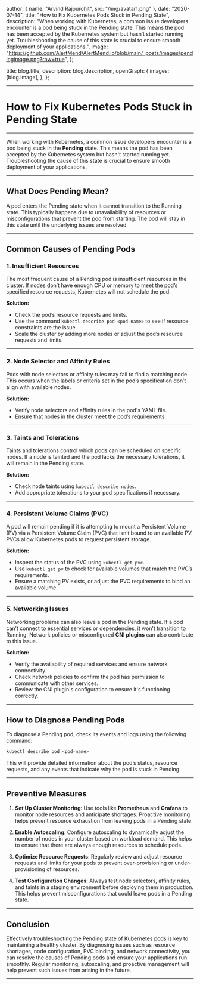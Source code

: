 
  author: { name: "Arvind Rajpurohit", src: "/img/avatar1.png" },
  date: "2020-07-14",
  title: "How to Fix Kubernetes Pods Stuck in Pending State",
  description:
    "When working with Kubernetes, a common issue developers encounter is a pod being stuck in the Pending state. This means the pod has been accepted by the Kubernetes system but hasn’t started running yet. Troubleshooting the cause of this state is crucial to ensure smooth deployment of your applications.",
  image:
    "https://github.com/AlertMend/AlertMend.io/blob/main/_posts/images/pendingimage.png?raw=true",
};

  title: blog.title,
  description: blog.description,
  openGraph: {
    images: [blog.image],
  },
};



---
# **How to Fix Kubernetes Pods Stuck in Pending State**
---

When working with Kubernetes, a common issue developers encounter is a pod being stuck in the **Pending** state. This means the pod has been accepted by the Kubernetes system but hasn't started running yet. Troubleshooting the cause of this state is crucial to ensure smooth deployment of your applications.

---

## **What Does Pending Mean?**
A pod enters the Pending state when it cannot transition to the Running state. This typically happens due to unavailability of resources or misconfigurations that prevent the pod from starting. The pod will stay in this state until the underlying issues are resolved.

---

## **Common Causes of Pending Pods**

### **1. Insufficient Resources**
The most frequent cause of a Pending pod is insufficient resources in the cluster. If nodes don’t have enough CPU or memory to meet the pod’s specified resource requests, Kubernetes will not schedule the pod.

**Solution:**
- Check the pod’s resource requests and limits.
- Use the command `kubectl describe pod <pod-name>` to see if resource constraints are the issue.
- Scale the cluster by adding more nodes or adjust the pod’s resource requests and limits.

---

### **2. Node Selector and Affinity Rules**
Pods with node selectors or affinity rules may fail to find a matching node. This occurs when the labels or criteria set in the pod’s specification don’t align with available nodes.

**Solution:**
- Verify node selectors and affinity rules in the pod's YAML file.
- Ensure that nodes in the cluster meet the pod’s requirements.

---

### **3. Taints and Tolerations**
Taints and tolerations control which pods can be scheduled on specific nodes. If a node is tainted and the pod lacks the necessary tolerations, it will remain in the Pending state.

**Solution:**
- Check node taints using `kubectl describe nodes`.
- Add appropriate tolerations to your pod specifications if necessary.

---

### **4. Persistent Volume Claims (PVC)**
A pod will remain pending if it is attempting to mount a Persistent Volume (PV) via a Persistent Volume Claim (PVC) that isn’t bound to an available PV. PVCs allow Kubernetes pods to request persistent storage.

**Solution:**
- Inspect the status of the PVC using `kubectl get pvc`.
- Use `kubectl get pv` to check for available volumes that match the PVC’s requirements.
- Ensure a matching PV exists, or adjust the PVC requirements to bind an available volume.

---

### **5. Networking Issues**
Networking problems can also leave a pod in the Pending state. If a pod can’t connect to essential services or dependencies, it won’t transition to Running. Network policies or misconfigured **CNI plugins** can also contribute to this issue.

**Solution:**
- Verify the availability of required services and ensure network connectivity.
- Check network policies to confirm the pod has permission to communicate with other services.
- Review the CNI plugin's configuration to ensure it's functioning correctly.

---

## **How to Diagnose Pending Pods**

To diagnose a Pending pod, check its events and logs using the following command:

```bash
kubectl describe pod <pod-name>
```

This will provide detailed information about the pod’s status, resource requests, and any events that indicate why the pod is stuck in Pending.

---

## **Preventive Measures**

1. **Set Up Cluster Monitoring**: Use tools like **Prometheus** and **Grafana** to monitor node resources and anticipate shortages. Proactive monitoring helps prevent resource exhaustion from leaving pods in a Pending state.
   
2. **Enable Autoscaling**: Configure autoscaling to dynamically adjust the number of nodes in your cluster based on workload demand. This helps to ensure that there are always enough resources to schedule pods.
   
3. **Optimize Resource Requests**: Regularly review and adjust resource requests and limits for your pods to prevent over-provisioning or under-provisioning of resources.

4. **Test Configuration Changes**: Always test node selectors, affinity rules, and taints in a staging environment before deploying them in production. This helps prevent misconfigurations that could leave pods in a Pending state.

---

## **Conclusion**

Effectively troubleshooting the Pending state of Kubernetes pods is key to maintaining a healthy cluster. By diagnosing issues such as resource shortages, node configuration, PVC binding, and network connectivity, you can resolve the causes of Pending pods and ensure your applications run smoothly. Regular monitoring, autoscaling, and proactive management will help prevent such issues from arising in the future.



---
